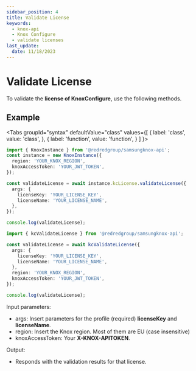 ```yaml
---
sidebar_position: 4
title: Validate License
keywords:
  - knox-api
  - Knox Configure
  - validate licenses
last_update:
  date: 11/18/2023
---
```



# Validate License

To validate the **license of KnoxConfigure**, use the following methods.

## Example

<Tabs
  groupId="syntax"
  defaultValue="class"
  values={[
    { label: 'class', value: 'class', },
    { label: 'function', value: 'function', }
  ]
}>
<TabItem value="class">

```ts
import { KnoxInstance } from '@redredgroup/samsungknox-api';
const instance = new KnoxInstance({
  region: 'YOUR_KNOX_REGION',
  knoxAccessToken: 'YOUR_JWT_TOKEN',
});

const validateLicense = await instance.kcLicense.validateLicense({
  args: {
    licenseKey: 'YOUR_LICENSE_KEY',
    licenseName: 'YOUR_LICENSE_NAME',
  },
});

console.log(validateLicense);
```

</TabItem>

<TabItem value="function">

```ts
import { kcValidateLicense } from '@redredgroup/samsungknox-api';

const validateLicense = await kcValidateLicense({
  args: {
    licenseKey: 'YOUR_LICENSE_KEY',
    licenseName: 'YOUR_LICENSE_NAME',
  },
  region: 'YOUR_KNOX_REGION',
  knoxAccessToken: 'YOUR_JWT_TOKEN',
});

console.log(validateLicense);
```

</TabItem>
</Tabs>

Input parameters:

- args: Insert parameters for the profile (required) **licenseKey** and **licenseName**.
- region: Insert the Knox region. Most of them are EU (case insensitive)
- knoxAccessToken: Your **X-KNOX-APITOKEN**.

Output:

- Responds with the validation results for that license.
